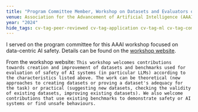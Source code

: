 ```yaml
---
title: "Program Committee Member, Workshop on Datasets and Evaluators of AI Safety"
venue: Association for the Advancement of Artificial Intelligence (AAAI) Workshops Track
year: "2024"
hide_tags: cv-tag-peer-reviewed cv-tag-application cv-tag-ml cv-tag-compsust cv-tag-workshop cv-tag-conference cv-tag-ethics cv-tag-safety
---
```

I served on the program committee for this AAAI workshop focused on data-centric AI safety. Details can be found on the [workshop website](https://sites.google.com/view/datasafe25/home).

From the workshop website:
`This workshop welcomes contributions towards creation and improvement of datasets and benchmarks used for evaluation of safety of AI systems (in particular LLMs) according to the characteristics listed above. The work can be theoretical (new approaches to creating datasets or proving a dataset's adequacy for the task) or practical (suggesting new datasets, checking the validity of existing datasets, improving existing datasets). We also welcome contributions that use existing benchmarks to demonstrate safety or AI systems or find unsafe behaviours.`
